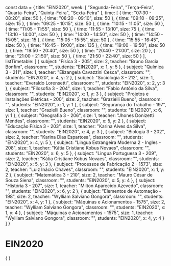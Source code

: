 const data = {
  title: "EIN2020",
  week: [
    "Segunda-Feira",
    "Terça-Feira",
    "Quarta-Feira",
    "Quinta-Feira",
    "Sexta-Feira"
  ],
  time: [
    {
      time: "07:30 - 08:20",
      size: 50
    },
    {
      time: "08:20 - 09:10",
      size: 50
    },
    {
      time: "09:10 - 09:25",
      size: 15
    },
    {
      time: "09:25 - 10:15",
      size: 50
    },
    {
      time: "10:15 - 11:05",
      size: 50
    },
    {
      time: "11:05 - 11:55",
      size: 50
    },
    {
      time: "11:55 - 13:10",
      size: 75
    },
    {
      time: "13:10 - 14:00",
      size: 50
    },
    {
      time: "14:00 - 14:50",
      size: 50
    },
    {
      time: "14:50 - 15:05",
      size: 15
    },
    {
      time: "15:05 - 15:55",
      size: 50
    },
    {
      time: "15:55 - 16:45",
      size: 50
    },
    {
      time: "16:45 - 19:00",
      size: 135
    },
    {
      time: "19:00 - 19:50",
      size: 50
    },
    {
      time: "19:50 - 20:40",
      size: 50
    },
    {
      time: "20:40 - 21:00",
      size: 20
    },
    {
      time: "21:00 - 21:50",
      size: 50
    },
    {
      time: "21:50 - 22:40",
      size: 50
    }
  ],
  listTimetable: [
    {
      subject: "Física 3 - 205",
      size: 2,
      teacher: "Bruno Garcia Bonfim",
      classroom: "",
      students: "EIN2020",
      x: 1,
      y: 5
    },
    {
      subject: "Química 3 - 211",
      size: 1,
      teacher: "Elizangela Cavazzini Cesca",
      classroom: "",
      students: "EIN2020",
      x: 4,
      y: 2
    },
    {
      subject: "Sociologia 3 - 212",
      size: 1,
      teacher: "Everaldo Lorensetti",
      classroom: "",
      students: "EIN2020",
      x: 2,
      y: 3
    },
    {
      subject: "Filosofia 3 - 204",
      size: 1,
      teacher: "Fabio Antônio da Silva",
      classroom: "",
      students: "EIN2020",
      x: 1,
      y: 3
    },
    {
      subject: "Projetos e Instalações Elétricas - 200",
      size: 2,
      teacher: "Grazielli Bueno",
      classroom: "",
      students: "EIN2020",
      x: 1,
      y: 1
    },
    {
      subject: "Segurança do Trabalho - 197",
      size: 1,
      teacher: "Grazielli Bueno",
      classroom: "",
      students: "EIN2020",
      x: 6,
      y: 1
    },
    {
      subject: "Geografia 3 - 206",
      size: 1,
      teacher: "Jhones Donizetti Mendes",
      classroom: "",
      students: "EIN2020",
      x: 5,
      y: 2
    },
    {
      subject: "Educação Física 3 - 203",
      size: 1,
      teacher: "Karina Alves da Silva",
      classroom: "",
      students: "EIN2020",
      x: 4,
      y: 3
    },
    {
      subject: "Biologia 3 - 202",
      size: 2,
      teacher: "Karina Dias Espartosa",
      classroom: "",
      students: "EIN2020",
      x: 4,
      y: 5
    },
    {
      subject: "Lingua Estrangeira Moderna 2 - Ingles - 208",
      size: 1,
      teacher: "Kátia Cristiane Kobus Novaes",
      classroom: "",
      students: "EIN2020",
      x: 6,
      y: 5
    },
    {
      subject: "Lingua Portuguesa 3 - 209",
      size: 2,
      teacher: "Kátia Cristiane Kobus Novaes",
      classroom: "",
      students: "EIN2020",
      x: 5,
      y: 3
    },
    {
      subject: "Processos de Fabricação 2 - 1573",
      size: 2,
      teacher: "Luiz Inácio Chaves",
      classroom: "",
      students: "EIN2020",
      x: 1,
      y: 2
    },
    {
      subject: "Matemática 3 - 210",
      size: 2,
      teacher: "Mauro César de Souza Siena",
      classroom: "",
      students: "EIN2020",
      x: 5,
      y: 4
    },
    {
      subject: "História 3 - 207",
      size: 1,
      teacher: "Milton Aparecido Azevedo",
      classroom: "",
      students: "EIN2020",
      x: 6,
      y: 2
    },
    {
      subject: "Elementos de Automação - 198",
      size: 2,
      teacher: "Wylliam Salviano Gongora",
      classroom: "",
      students: "EIN2020",
      x: 4,
      y: 1
    },
    {
      subject: "Máquinas e Acionamentos - 1575",
      size: 2,
      teacher: "Wylliam Salviano Gongora",
      classroom: "",
      students: "EIN2020",
      x: 1,
      y: 4
    },
    {
      subject: "Máquinas e Acionamentos - 1575",
      size: 1,
      teacher: "Wylliam Salviano Gongora",
      classroom: "",
      students: "EIN2020",
      x: 4,
      y: 4
    }
  ]
}

# EIN2020

<div>
    {
        <Grid
            title={data.title}
            weekDays={data.week}
            time={data.time}
            listClasses={data.listTimetable}
        />
    }
</div>